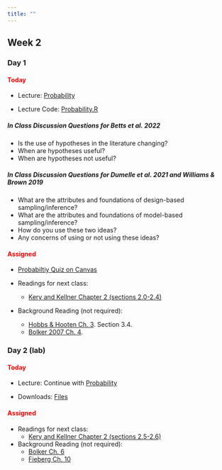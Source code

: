 ```yaml
---
title: ""
---
```


## Week 2

### Day 1

#### [Today]{style="color:red;"}

-   Lecture: <a href="/FW680A4/Probability.qmd">Probability</a>

-   Lecture Code: <a href="/FW680A4/probability.R">Probability.R</a>

##### **In Class Discussion Questions for Betts et al. 2022**

-   Is the use of hypotheses in the literature changing?
-   When are hypotheses useful?
-   When are hypotheses not useful?
  
##### **In Class Discussion Questions for Dumelle et al. 2021 and Williams & Brown 2019**

-   What are the attributes and foundations of design-based sampling/inference?
-   What are the attributes and foundations of model-based sampling/inference?
-   How do you use these two ideas?
-   Any concerns of using or not using these ideas?

#### [Assigned]{style="color:red;"}

- [Probabiltiy Quiz on Canvas](https://colostate.instructure.com/courses/193678/quizzes)

-   Readings for next class: 
    - <a href="/readings/Kery and Kellner Chapter 2.pdf">Kery and Kellner Chapter 2 (sections 2.0-2.4)</a>

- Background Reading (not required): 
  - <a href="/readings/HobbsHooten_Ch_3.pdf"> Hobbs & Hooten Ch. 3</a>.  Section 3.4.
  - <a href="/readings/Bolker 2007 Chapter 4.pdf"> Bolker 2007 Ch. 4</a>. 

  
### Day 2 (lab)

#### [Today]{style="color:red;"}

- Lecture: Continue with <a href="/FW680A4/Probability.qmd">Probability</a>

- Downloads: <a href="/classfiles/problab/week2files.zip">Files</a>

#### [Assigned]{style="color:red;"}

-   Readings for next class: 
    - <a href="/readings/Kery and Kellner Chapter 2.pdf">Kery and Kellner Chapter 2 (sections 2.5-2.6)</a>


- Background Reading (not required): 
  - [Bolker Ch. 6](/readings/Bolker 2007 Chapter 6.pdf) 
  - [Fieberg Ch. 10](https://statistics4ecologists-v2.netlify.app/mle#probability-to-the-likelihood) 

 
